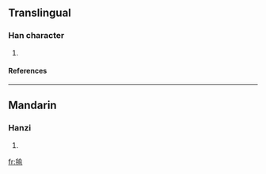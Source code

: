 ==Translingual==
===Han character===
{{Han char|rn=82|rad=毛|as=09|sn=13|four=|canj=竹山人一弓 (HUOMN), 竹山人一女 (HUOMV)}}
# {{defn|Han|sort=毛09}}
====References====
{{Han ref|kx=0595.010|dkj=16897|hdz=32002.050|uh=6BFA|ud=27642}}

----
==Mandarin==
===Hanzi===
{{cmn-hanzi|pin=[[máo]] (mao2), [[yū]] (yu1)|wg=mao<sup>2</sup>, yü<sup>1</sup>}}
# {{defn|Mandarin}}

[[fr:毺]]